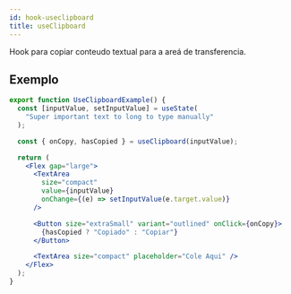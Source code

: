 ```yaml
---
id: hook-useclipboard
title: useClipboard
---
```



Hook para copiar conteudo textual para a areá de transferencia.

## Exemplo

```jsx
export function UseClipboardExample() {
  const [inputValue, setInputValue] = useState(
    "Super important text to long to type manually"
  );

  const { onCopy, hasCopied } = useClipboard(inputValue);

  return (
    <Flex gap="large">
      <TextArea
        size="compact"
        value={inputValue}
        onChange={(e) => setInputValue(e.target.value)}
      />

      <Button size="extraSmall" variant="outlined" onClick={onCopy}>
        {hasCopied ? "Copiado" : "Copiar"}
      </Button>

      <TextArea size="compact" placeholder="Cole Aqui" />
    </Flex>
  );
}
```

<UseClipboardExample />
